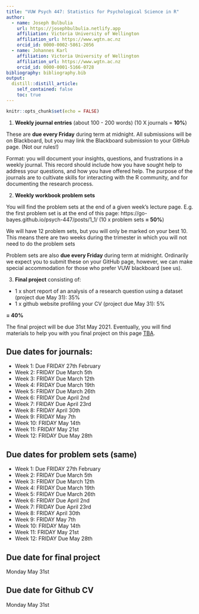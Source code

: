 ```yaml
---
title: "VUW Psych 447: Statistics for Psychological Science in R"
author:
  - name: Joseph Bulbulia
    url: https://josephbulbulia.netlify.app
    affiliation: Victoria University of Wellington
    affiliation_url: https://www.wgtn.ac.nz
    orcid_id: 0000-0002-5861-2056
  - name: Johannes Karl 
    affiliation: Victoria University of Wellington
    affiliation_url: https://www.wgtn.ac.nz
    orcid_id: 0000-0001-5166-0728
bibliography: bibliography.bib
output:
  distill::distill_article:
    self_contained: false
    toc: true
---
```




```r
knitr::opts_chunk$set(echo = FALSE)
```


1. **Weekly journal entries** (about 100 - 200 words) 
(10 X journals = **10%**)

These are **due every Friday** during term at midnight. All submissions will be on Blackboard, but you may link the Blackboard submission to your GitHub page. (Not our rules!)

Format: you will document your insights, questions, and frustrations in a weekly journal.  This record should include how you have sought help to address your questions, and how you have offered help. The purpose of the journals are to cultivate skills for interacting with the R community, and for documenting the research process. 
  
2. **Weekly workbook problem sets** 

You will find the problem sets at the end of a given week's  lecture page.  E.g. the first problem set is at the end of this page:
https://go-bayes.github.io/psych-447/posts/1_1/
(10 x problem sets **= 50%**)

We will have 12 problem sets, but you will only be marked on your best 10. This means there are two weeks during the trimester in which you will not need to do the problem sets

Problem sets are also **due every Friday** during term at midnight. Ordinarily we expect you to submit these on your GitHub page, however, we can make special accommodation for those who prefer VUW blackboard (see us).


3. **Final project** consisting of:

  - 1 x short report of an analysis of a research question using a dataset (project due May 31): 35%
  - 1 x github website profiling your CV (project due May 31): 5%
  
  **= 40%**

The final project will be due 31st May 2021. Eventually, you will find materials to help you with you final project on this page [TBA](https://go-bayes.github.io/psych-447/assessments.html). 


## Due dates for journals:

  - Week 1: Due FRIDAY 27th February
  - Week 2: FRIDAY Due March 5th
  - Week 3: FRIDAY Due March 12th
  - Week 4: FRIDAY Due March 19th
  - Week 5: FRIDAY Due March 26th
  - Week 6: FRIDAY Due April 2nd
  - Week 7: FRIDAY Due April 23rd
  - Week 8: FRIDAY April 30th
  - Week 9: FRIDAY May 7th
  - Week 10: FRIDAY May 14th
  - Week 11: FRIDAY May 21st
  - Week 12: FRIDAY Due May 28th


## Due dates for problem sets (same)

  - Week 1: Due FRIDAY 27th February
  - Week 2: FRIDAY Due March 5th
  - Week 3: FRIDAY Due March 12th
  - Week 4: FRIDAY Due March 19th
  - Week 5: FRIDAY Due March 26th
  - Week 6: FRIDAY Due April 2nd
  - Week 7: FRIDAY Due April 23rd
  - Week 8: FRIDAY April 30th
  - Week 9: FRIDAY May 7th
  - Week 10: FRIDAY May 14th
  - Week 11: FRIDAY May 21st
  - Week 12: FRIDAY Due May 28th

## Due date for final project

Monday May 31st

## Due date for Github CV

Monday May 31st







